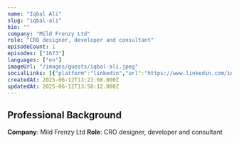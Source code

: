 ```yaml
---
name: "Iqbal Ali"
slug: "iqbal-ali"
bio: ""
company: "Mild Frenzy Ltd"
role: "CRO designer, developer and consultant"
episodeCount: 1
episodes: ["1673"]
languages: ["en"]
imageUrl: "/images/guests/iqbal-ali.jpeg"
socialLinks: [{"platform":"linkedin","url":"https://www.linkedin.com/in/iqbalhussainali/"}]
createdAt: 2025-06-12T13:23:08.000Z
updatedAt: 2025-06-12T13:50:12.000Z
---
```


## Professional Background

**Company**: Mild Frenzy Ltd
**Role**: CRO designer, developer and consultant
